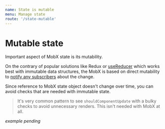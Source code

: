 ```yaml
---
name: State is mutable
menu: Manage state
route: '/state-mutable'
---
```


# Mutable state

Important aspect of MobX state is its mutability.

On the contrary of popular solutions like Redux or [useReducer] which works best with immutable data structures, the MobX is based on direct mutability to [notify any subscribers](/observe-why) about the change.

Since reference to MobX state object doesn't change over time, you can avoid checks that are needed with immutable state.

> It's very common pattern to see `shouldComponentUpdate` with a bulky checks to avoid unnecessary renders. This isn't needed with MobX at all.

_example pending_

[usereducer]: https://reactjs.org/docs/hooks-reference.html#usereducer
